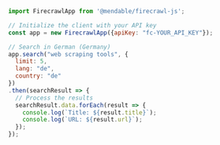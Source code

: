 ```js Node
import FirecrawlApp from '@mendable/firecrawl-js';

// Initialize the client with your API key
const app = new FirecrawlApp({apiKey: "fc-YOUR_API_KEY"});

// Search in German (Germany)
app.search("web scraping tools", {
  limit: 5,
  lang: "de",
  country: "de"
})
.then(searchResult => {
  // Process the results
  searchResult.data.forEach(result => {
    console.log(`Title: ${result.title}`);
    console.log(`URL: ${result.url}`);
  });
}); 
```